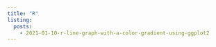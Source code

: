 ```yaml
---
title: "R"
listing:
  posts:
    - 2021-01-10-r-line-graph-with-a-color-gradient-using-ggplot2
---
```








